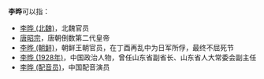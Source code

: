 '''李晔'''可以指：
* [[李晔_(北魏)|李晔 (北魏)]]，北魏官员
* [[唐昭宗|唐昭宗]]，唐朝倒数第二代皇帝
* [[李晔_(朝鲜)|李晔 (朝鲜)]]，朝鲜王朝官员，在丁酉再乱中为日军所俘，最终不屈死节
* [[李晔_(1928年)|李晔 (1928年)]]，中国政治人物，曾任山东省副省长、山东省人大常委会副主任
* [[李晔_(配音员)|李晔 (配音员)]]，中国配音演员

{{Disambig|Y|cat=二字李姓人名消歧义}}
